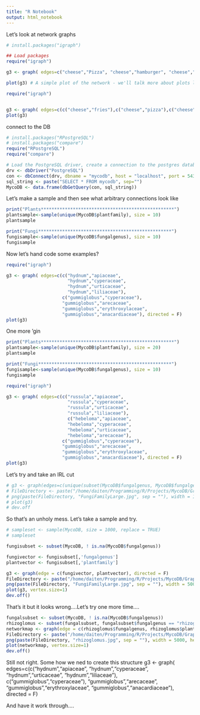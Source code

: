 ```yaml
---
title: "R Notebook"
output: html_notebook
---
```


Let's look at network graphs

```r
# install.packages("igraph")

## Load packages
require("igraph")

g3 <- graph( edges=c("cheese","Pizza", "cheese","hamburger", "cheese","fries", "Pizza","pepperoni", "Pizza","hamburger"), directed = F)

plot(g3) # A simple plot of the network - we'll talk more about plots later
```


```r
require("igraph")


g3 <- graph( edges=c(c("cheese","fries"),c("cheese","pizza"),c("cheese","burger")), directed = F)
plot(g3)
```


connect to the DB
```r
# install.packages("RPostgreSQL")
# install.packages("compare")
require("RPostgreSQL")
require("compare")

# Load the PostgreSQL driver, create a connection to the postgres database
drv <- dbDriver("PostgreSQL")
con <- dbConnect(drv, dbname = "mycodb", host = "localhost", port = 5432, user = "ruser", password = "ruser")
sql_string <- paste("SELECT * FROM mycodb", sep="")
MycoDB <- data.frame(dbGetQuery(con, sql_string))
```

Let's make a sample and then see what arbitrary connections look like
```r
print("Plants**************************************************")
plantsample<-sample(unique(MycoDB$plantfamily), size = 10)
plantsample

print("Fungi**************************************************")
fungisample<-sample(unique(MycoDB$fungalgenus), size = 10)
fungisample
```
Now let's hand code some examples?
```r
require("igraph")

g3 <- graph( edges=c(c("hydnum","apiaceae",
                       "hydnum","cyperaceae", 
                       "hydnum","urticaceae", 
                       "hydnum","liliaceae"),
                     c("gummiglobus","cyperaceae"),
                     "gummiglobus","arecaceae",
                     "gummiglobus","erythroxylaceae",
                     "gummiglobus","anacardiaceae"), directed = F)
plot(g3)
```

One more 'gin
```r
print("Plants**************************************************")
plantsample<-sample(unique(MycoDB$plantfamily), size = 20)
plantsample

print("Fungi**************************************************")
fungisample<-sample(unique(MycoDB$fungalgenus), size = 10)
fungisample
```


```r
require("igraph")

g3 <- graph( edges=c(c("russula","apiaceae",
                       "russula","cyperaceae", 
                       "russula","urticaceae", 
                       "russula","liliaceae"),
                       c("hebeloma","apiaceae",
                       "hebeloma","cyperaceae", 
                       "hebeloma","urticaceae", 
                       "hebeloma","arecaceae"),
                     c("gummiglobus","cyperaceae"),
                     "gummiglobus","arecaceae",
                     "gummiglobus","erythroxylaceae",
                     "gummiglobus","anacardiaceae"), directed = F)
plot(g3)
```

Let's try and take an IRL cut
```r
# g3 <- graph(edges=c(unique(subset(MycoDB$fungalgenus, MycoDB$fungalgenus != NA)), MycoDB$plantfamily), directed = F)
# FileDirectory <- paste("/home/daiten/Programming/R/Projects/MycoDB/Graphics/", sep="")
# png(paste(FileDirectory, "FungiFamilyLarge.jpg", sep = ""), width = 10000, height = 10000)
# plot(g3)
# dev.off
```

So that's an unholy mess. Let's take a sample and try.
```r
# sampleset <- sample(MycoDB, size = 1000, replace = TRUE)
# sampleset

fungisubset <- subset(MycoDB, ! is.na(MycoDB$fungalgenus))

fungivector <- fungisubset[,'fungalgenus']
plantvector <- fungisubset[,'plantfamily']

g3 <- graph(edge = c(fungivector, plantvector), directed = F)
FileDirectory <- paste("/home/daiten/Programming/R/Projects/MycoDB/Graphics/", sep="")
png(paste(FileDirectory, "FungiFamilyLarge.jpg", sep = ""), width = 5000, height = 5000)
plot(g3, vertex.size=1)
dev.off()

```

That's it but it looks wrong....Let's try one more time....
```r
fungalsubset <- subset(MycoDB, ! is.na(MycoDB$fungalgenus))
rhizoglomus <- subset(fungalsubset, fungalsubset$fungalgenus == "rhizoglomus")
networkmap <- graph(edge = c(rhizoglomus$fungalgenus, rhizoglomus$plantfamily))
FileDirectory <- paste("/home/daiten/Programming/R/Projects/MycoDB/Graphics/", sep="")
png(paste(FileDirectory, "rhizoglomus.jpg", sep = ""), width = 5000, height = 5000)
plot(networkmap, vertex.size=1)
dev.off()
```

Still not right.
Some how we ned to create this structure
g3 <- graph( edges=c(c("hydnum","apiaceae",
                       "hydnum","cyperaceae", 
                       "hydnum","urticaceae", 
                       "hydnum","liliaceae"),
                     c("gummiglobus","cyperaceae"),
                     "gummiglobus","arecaceae",
                     "gummiglobus","erythroxylaceae",
                     "gummiglobus","anacardiaceae"), directed = F)
                     
And have it work through....

